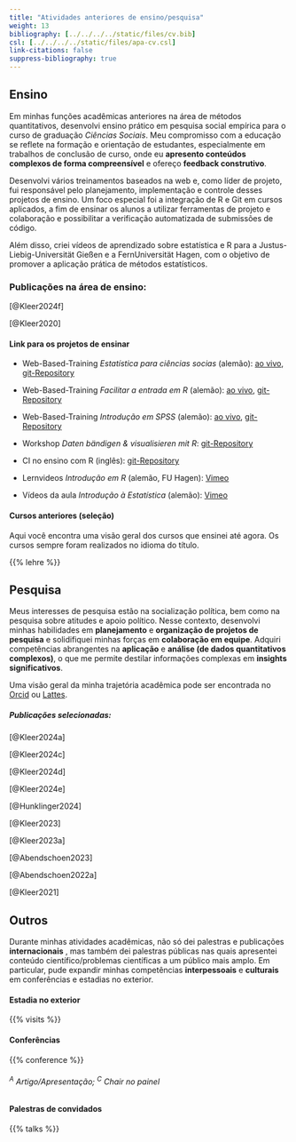 ```yaml
---
title: "Atividades anteriores de ensino/pesquisa"
weight: 13
bibliography: [../../../../static/files/cv.bib]
csl: [../../../../static/files/apa-cv.csl]
link-citations: false
suppress-bibliography: true
---
```


## Ensino

Em minhas funções acadêmicas anteriores na área de métodos quantitativos, desenvolvi ensino prático em pesquisa social empírica para o curso de graduação *Ciências Sociais*. Meu compromisso com a educação se reflete na formação e orientação de estudantes, especialmente em trabalhos de conclusão de curso, onde eu **apresento conteúdos complexos de forma compreensível** e ofereço **feedback construtivo**.

Desenvolvi vários treinamentos baseados na web e, como líder de projeto, fui responsável pelo planejamento, implementação e controle desses projetos de ensino. Um foco especial foi a integração de R e Git em cursos aplicados, a fim de ensinar os alunos a utilizar ferramentas de projeto e colaboração e possibilitar a verificação automatizada de submissões de código.

Além disso, criei vídeos de aprendizado sobre estatística e R para a Justus-Liebig-Universität Gießen e a FernUniversität Hagen, com o objetivo de promover a aplicação prática de métodos estatísticos.

### Publicações na área de ensino:

[@Kleer2024f]

[@Kleer2020]

#### Link para os projetos de ensinar

- Web-Based-Training *Estatística para ciências socias* (alemão): [ao vivo](https://uni-giessen.de/methoden-ifp-stats101), [git-Repository](https://gitlab.ub.uni-giessen.de/methoden-politik/einstieg-in-statistik)

- Web-Based-Training *Facilitar a entrada em R* (alemão): [ao vivo](https://uni-giessen.de/methoden-ifp-r), [git-Repository](https://gitlab.ub.uni-giessen.de/methoden-politik/einstieg-in-r)

- Web-Based-Training *Introdução em SPSS* (alemão): [ao vivo](https://uni-giessen.de/methoden-ifp-spss), [git-Repository](https://gitlab.ub.uni-giessen.de/methoden-politik/einstieg-in-spss)

- Workshop *Daten bändigen & visualisieren mit R*: [git-Repository](https://gitlab.com/bpkleer/tidyverse-course)

- CI no ensino com R (inglês): [git-Repository](https://gitlab.com/bpkleer/ci-cd-teaching)

- Lernvideos *Introdução em R* (alemão, FU Hagen): [Vimeo](https://youtube.com/playlist?list=PL30dYVYYotm_19tT4z3bDcxlzgZzR4Gzp&si=8m2iUi5nun2w54gV)
 
- Vídeos da aula *Introdução à Estatística* (alemão): [Vimeo](https://www.youtube.com/playlist?list=PL30dYVYYotm9kvGnrAwp-F6mFnZhAOdlK)


#### Cursos anteriores (seleção) 
Aqui você encontra uma visão geral dos cursos que ensinei até agora. Os cursos sempre foram realizados no idioma do título.

{{% lehre %}}

## Pesquisa
Meus interesses de pesquisa estão na socialização política, bem como na pesquisa sobre atitudes e apoio político. Nesse contexto, desenvolvi minhas habilidades em **planejamento** e **organização de projetos de pesquisa** e solidifiquei minhas forças em **colaboração em equipe**. Adquiri competências abrangentes na **aplicação** e **análise (de dados quantitativos complexos)**, o que me permite destilar informações complexas em **insights significativos**.

Uma visão geral da minha trajetória acadêmica pode ser encontrada no [Orcid](https://orcid.org/0000-0003-1935-387X) ou [Lattes](http://lattes.cnpq.br/4785970328498860).

##### Publicações selecionadas:

[@Kleer2024a]

[@Kleer2024c]

[@Kleer2024d]

[@Kleer2024e]

[@Hunklinger2024]

[@Kleer2023]

[@Kleer2023a]

[@Abendschoen2023]

[@Abendschoen2022a]

[@Kleer2021]


## Outros
Durante minhas atividades acadêmicas, não só dei palestras e publicações **internacionais** , mas também dei palestras públicas nas quais apresentei conteúdo científico/problemas científicas a um público mais amplo. Em particular, pude expandir minhas competências **interpessoais** e **culturais** em conferências e estadias no exterior. 

#### Estadia no exterior 
{{% visits %}}

#### Conferências

{{% conference %}}
<h6><sup>A</sup> Artigo/Apresentação; <sup>C</sup> Chair no painel</h6>

#### Palestras de convidados

{{% talks %}}

